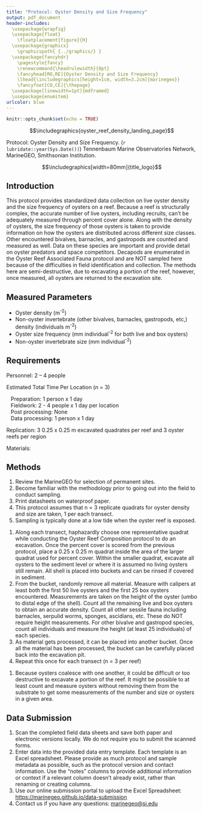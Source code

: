 ```yaml
---
title: "Protocol: Oyster Density and Size Frequency"
output: pdf_document
header-includes:
  \usepackage{wrapfig}
  \usepackage{float}
    \floatplacement{figure}{H}
  \usepackage{graphicx}
    \graphicspath{ {../graphics/} }
  \usepackage{fancyhdr}
    \pagestyle{fancy}
    \renewcommand{\headrulewidth}{0pt}
    \fancyhead[RO,RE]{Oyster Density and Size Frequency}
    \lhead{\includegraphics[height=1cm, width=3.2cm]{marinegeo}}
    \fancyfoot[CO,CE]{\thepage}
  \usepackage[linewidth=1pt]{mdframed}
  \usepackage{enumitem}
urlcolor: blue
---
```



```r
knitr::opts_chunk$set(echo = TRUE)
```

\noindent\rule{\textwidth}{0.4pt}

$$\includegraphics{oyster_reef_density_landing_page}$$

\underline{How to cite this work:} Protocol: Oyster Density and Size Frequency. (`r lubridate::year(Sys.Date())`) Tennenbaum Marine Observatories Network, MarineGEO, Smithsonian Institution.

\vspace{\baselineskip}

$$\includegraphics[width=80mm]{title_logo}$$

\thispagestyle{empty}
\clearpage
\pagenumbering{arabic}

\noindent\rule{\textwidth}{0.4pt}

## Introduction

This protocol provides standardized data collection on live oyster density and the size frequency of oysters on a reef.  Because a reef is structurally complex, the accurate number of live oysters, including recruits, can’t be adequately measured through percent cover alone.  Along with the density of oysters, the size frequency of those oysters is taken to provide information on how the oysters are distributed across different size classes.  Other encountered bivalves, barnacles, and gastropods are counted and measured as well.  Data on these species are important and provide detail on oyster predators and space competitors. Decapods are enumerated in the Oyster Reef Associated Fauna protocol and are NOT sampled here because of the difficulties in field identification and collection. The methods here are semi-destructive, due to excavating a portion of the reef, however, once measured, all oysters are returned to the excavation site.

\noindent\rule{\textwidth}{0.4pt}

## Measured Parameters

*	Oyster density (m^-2^)
*	Non-oyster invertebrate (other bivalves, barnacles, gastropods, etc,) density (individuals m^-2^)
* Oyster size frequency (mm individual^-2^ for both live and box oysters)
* Non-oyster invertebrate size (mm individual^-2^)

## Requirements 

Personnel: 2 – 4 people

Estimated Total Time Per Location (*n* = 3)

|    Preparation: 1 person x 1 day
|    Fieldwork: 2 - 4 people x 1 day per location
|    Post processing: None
|    Data processing: 1 person x 1 day 

Replication: 3 0.25 x 0.25 m excavated quadrates per reef and 3 oyster reefs per region

Materials:

\underline{Fieldwork:}
\renewcommand{\labelitemi}{$\square$}
\setlength{\parskip}{0.1em}
\begin{itemize}
  \item 0.25 x 0.25m PVC quadrat
  \item Calipers
  \item Buckets
  \item Work gloves
  \item Oyster reef density and size frequency data sheets
\end{itemize}

\noindent\rule{\textwidth}{0.4pt}

## Methods

\underline{Preparation:}

1.  Review the MarineGEO \underline{Oyster Reef Habitat Survey Design} for selection of permanent sites.
2.  Become familiar with the methodology prior to going out into the field to conduct sampling.
3.  Print datasheets on waterproof paper.
4.  This protocol assumes that n = 3 replicate quadrats for oyster density and size are taken, 1 per each transect.
5.  Sampling is typically done at a low tide when the oyster reef is exposed.

\vspace{\baselineskip}

\underline{Fieldwork:}

1.  Along each transect, haphazardly choose one representative quadrat while conducting the Oyster Reef Composition protocol to do an excavation.  Once the percent cover is scored from the previous protocol, place a 0.25 x 0.25 m quadrat inside the area of the larger quadrat used for percent cover.  Within the smaller quadrat, excavate all oysters to the sediment level or where it is assumed no living oysters still remain.  All shell is placed into buckets and can be rinsed if covered in sediment.
2.  From the bucket, randomly remove all material. Measure with calipers at least both the first 50 live oysters and the first 25 box oysters encountered.  Measurements are taken on the height of the oyster (umbo to distal edge of the shell).  Count all the remaining live and box oysters to obtain an accurate density.  Count all other sessile fauna including barnacles, serpulid worms, sponges, ascidians, etc.  These do NOT require height measurements.  For other bivalve and gastropod species, count all individuals and measure the height (at least 25 individuals) of each species.
3.  As material gets processed, it can be placed into another bucket.  Once all the material has been processed, the bucket can be carefully placed back into the excavation pit.
4.  Repeat this once for each transect (n = 3 per reef)
\vspace{\baselineskip}

\underline{Alternative Methodology:}

1.  Because oysters coalesce with one another, it could be difficult or too destructive to excavate a portion of the reef.  It might be possible to at least count and measure oysters without removing them from the substrate to get some measurements of the number and size or oysters in a given area.   

\noindent\rule{\textwidth}{0.4pt}

## Data Submission

1. Scan the completed field data sheets and save both paper and electronic versions locally. We do not require you to submit the scanned forms.
2. Enter data into the provided data entry template. Each template is an Excel spreadsheet. Please provide as much protocol and sample metadata as possible, such as the protocol version and contact information. Use the “notes” columns to provide additional information or context if a relevant column doesn’t already exist, rather than renaming or creating columns.
3. Use our online submission portal to upload the Excel Spreadsheet: [https://marinegeo.github.io/data-submission](https://marinegeo.github.io/data-submission)
4. Contact us if you have any questions: [marinegeo@si.edu](mailto:marinegeo@si.edu)